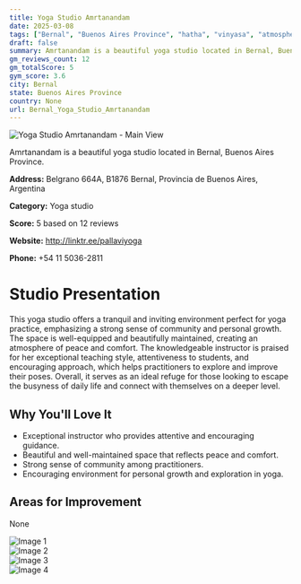 ```yaml
---
title: Yoga Studio Amrtanandam
date: 2025-03-08
tags: ["Bernal", "Buenos Aires Province", "hatha", "vinyasa", "atmosphere", "Bernal"]  
draft: false
summary: Amrtanandam is a beautiful yoga studio located in Bernal, Buenos Aires Province.
gm_reviews_count: 12
gm_totalScore: 5
gym_score: 3.6
city: Bernal
state: Buenos Aires Province
country: None
url: Bernal_Yoga_Studio_Amrtanandam
---
```


<div className="aspect-[16/9] relative my-8">
  <img 
    src="https://lh5.googleusercontent.com/p/AF1QipMZb0uUmcCIakTE9I3pQ_cA-lTtjnM2bWsAB1tQ=w1920-h1080-k-no"
    alt="Yoga Studio Amrtanandam - Main View"
    className="object-cover absolute inset-0 w-full h-full rounded-lg"
  />
</div>

Amrtanandam is a beautiful yoga studio located in Bernal, Buenos Aires Province.

**Address:** Belgrano 664A, B1876 Bernal, Provincia de Buenos Aires, Argentina

**Category:** Yoga studio

**Score:** 5 based on 12 reviews

**Website:** http://linktr.ee/pallaviyoga

**Phone:** +54 11 5036-2811

# Studio Presentation

This yoga studio offers a tranquil and inviting environment perfect for yoga practice, emphasizing a strong sense of community and personal growth. The space is well-equipped and beautifully maintained, creating an atmosphere of peace and comfort. The knowledgeable instructor is praised for her exceptional teaching style, attentiveness to students, and encouraging approach, which helps practitioners to explore and improve their poses. Overall, it serves as an ideal refuge for those looking to escape the busyness of daily life and connect with themselves on a deeper level.

## Why You'll Love It

- Exceptional instructor who provides attentive and encouraging guidance.
- Beautiful and well-maintained space that reflects peace and comfort.
- Strong sense of community among practitioners.
- Encouraging environment for personal growth and exploration in yoga.

## Areas for Improvement

None

<div className="grid grid-cols-1 xl:grid-cols-2 gap-4 my-8">
<div className="aspect-[4/3] relative"><img src="https://lh5.googleusercontent.com/p/AF1QipOuSdObrv-S3Avwf79xUw6ApU_pacfFqZx3F0cV=w1920-h1080-k-no" alt="Image 1" className="object-cover absolute inset-0 w-full h-full rounded-lg" /></div>
<div className="aspect-[4/3] relative"><img src="https://lh5.googleusercontent.com/p/AF1QipMUl7M9JaC0rOo8fTXnkCNa6V8-pDjlaP5rDlTY=w1920-h1080-k-no" alt="Image 2" className="object-cover absolute inset-0 w-full h-full rounded-lg" /></div>
<div className="aspect-[4/3] relative"><img src="https://lh5.googleusercontent.com/p/AF1QipOsUI0vuxMQd7xcV4nmoy9HwN6X82FUkr-dzq7f=w1920-h1080-k-no" alt="Image 3" className="object-cover absolute inset-0 w-full h-full rounded-lg" /></div>
<div className="aspect-[4/3] relative"><img src="https://lh5.googleusercontent.com/p/AF1QipO3WyDwoCDcLoLAkDuY4pjPZMi9RIcUclJXbWjo=w1920-h1080-k-no" alt="Image 4" className="object-cover absolute inset-0 w-full h-full rounded-lg" /></div>
</div>